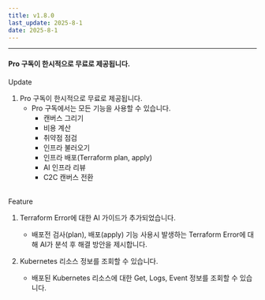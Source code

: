 ```yaml
---
title: v1.8.0
last_update: 2025-8-1
date: 2025-8-1
---
```



<hr />

#### Pro 구독이 한시적으로 무료로 제공됩니다.

<div className={styles.releaseWrap} >
<div className={styles.tag} data-type="changed">
    Update
</div>

1. Pro 구독이 한시적으로 무료로 제공됩니다.
    - Pro 구독에서는 모든 기능을 사용할 수 있습니다.
        - 캔버스 그리기
        - 비용 계산
        - 취약점 점검
        - 인프라 불러오기
        - 인프라 배포(Terraform plan, apply)
        - AI 인프라 리뷰
        - C2C 캔버스 전환

</div>
<br/>

<div className={styles.releaseWrap} >
<div className={styles.tag} data-type="feature">
    Feature
</div>

1. Terraform Error에 대한 AI 가이드가 추가되었습니다.

    - 배포전 검사(plan), 배포(apply) 기능 사용시 발생하는 Terraform Error에 대해 AI가 분석 후 해결 방안을 제시합니다.

2. Kubernetes 리소스 정보를 조회할 수 있습니다.
    - 배포된 Kubernetes 리소스에 대한 Get, Logs, Event 정보를 조회할 수 있습니다.

</div>
<br/>
